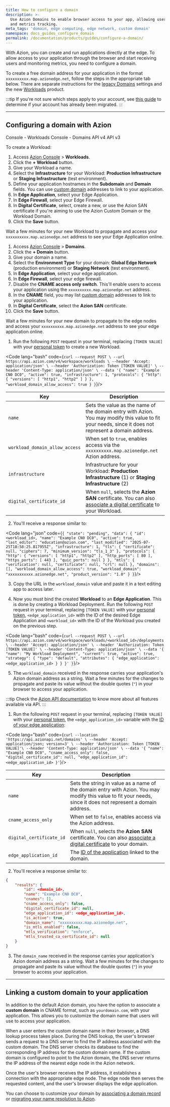 ```yaml
---
title: How to configure a domain
description: >-
  Use Azion Domains to enable browser access to your app, allowing user traffic
  and metrics tracking.
meta_tags: 'domain, edge computing, edge network, custom domain'
namespace: docs_guides_configure_domain
permalink: /documentation/products/guides/configure-a-domain/
---
```




<Apiv4Rollout />

With Azion, you can create and run applications directly at the edge. To allow access to your application through the browser and start receiving users and monitoring metrics, you need to configure a domain.

To create a free domain address for your application in the format `xxxxxxxxxx.map.azionedge.net`, follow the steps in the appropriate tab below. There are separate instructions for the [legacy Domains](/en/documentation/products/build/edge-application/domains/) settings and the new [Workloads](/en/documentation/products/secure/workloads) product.

:::tip
If you're not sure which steps apply to your account, see [this guide](/en/documentation/products/guides/verify-account-migration/) to determine if your account has already been migrated.
:::

---

## Configuring a domain with Azion

<Tabs client:visible>
<Fragment slot="tab.consoleworkloads">Console - Workloads</Fragment>
<Fragment slot="tab.consoledomain">Console - Domains</Fragment>
<Fragment slot="tab.apiv4">API v4</Fragment>
<Fragment slot="tab.apiv3">API v3</Fragment>

<Fragment slot="panel.consoleworkloads">

To create a Workload:

1. Access [Azion Console](/en/documentation/products/guides/how-to-access-azion-console/) > **Workloads**.
2. Click the **+ Workload** button.
3. Give your Workload a name.
4. Select the **Infrastructure** for your Workload: **Production Infrastructure** or **Staging Infrastructure** (test environment).
5. Define your application hostnames in the **Subdomain** and **Domain** fields. You can use [custom domain](#linking-a-custom-domain-to-your-application) addresses to link to your application.
6. In **Edge Application**, select your Edge Application.
7. In **Edge Firewall**, select your Edge Firewall.
8. In **Digital Certificate**, select, create a new, or use the Azion SAN certificate if you're aiming to use the Azion Custom Domain or the Workload Domain.
9. Click the **Save** button.

Wait a few minutes for your new Workload to propagate and access your `xxxxxxxxxx.map.azionedge.net` address to see your Edge Application online.
</Fragment>

<Fragment slot="panel.consoledomain">

1. Access [Azion Console](/en/documentation/products/guides/how-to-access-azion-console/) > **Domains**.
2. Click the **+ Domain** button.
3. Give your domain a name.
4. Select the **Environment Type** for your domain: **Global Edge Network** (production environment) or **Staging Network** (test environment).
5. In **Edge Application**, select your edge application.
6. In **Edge Firewall**, select your edge firewall.
7. Disable the **CNAME access only switch**. This'll enable users to access your application using the `xxxxxxxxxx.map.azionedge.net` address.
8. In the **CNAME** field, you may list [custom domain](#linking-a-custom-domain-to-your-application) addresses to link to your application.
9. In **Digital Certificate**, select the **Azion SAN** certificate.
10. Click the **Save** button.

Wait a few minutes for your new domain to propagate to the edge nodes and access your `xxxxxxxxxx.map.azionedge.net` address to see your edge application online.
</Fragment>
<Fragment slot="panel.apiv4">
1. Run the following `POST` request in your terminal, replacing `[TOKEN VALUE]` with your [personal token](/en/documentation/products/guides/personal-tokens/) to create a new Workload.

<Code lang="bash" code={`curl --request POST \
  --url https://api.azion.com/v4/workspace/workloads \
  --header 'Accept: application/json' \
  --header 'Authorization: Token [TOKEN VALUE]' \
  --header 'Content-Type: application/json' \
  --data '{
  "name": "Example CN0 DC0",
  "active": true,
  "infrastructure": 1,
  "protocols": {
    "http": {
      "versions": [
        "http1",
        "http2"
      ]
    }
  },
  "workload_domain_allow_access": true
  }
}`}/>


| Key | Description |
| --- | --- |
| `name` | Sets the value as the name of the domain entry with Azion. You may modify this value to fit your needs, since it does not represent a domain address. |
| `workload_domain_allow_access` | When set to `true`, enables access via the `xxxxxxxxxx.map.azionedge.net` Azion address. |
| `infrastructure` | Infrastructure for your Workload: **Production Infrastructure** (1) or **Staging Infrastructure** (2) |
| `digital_certificate_id` | When `null`, selects the **Azion SAN** certificate. You can also [associate a digital certificate](/en/documentation/products/guides/create-a-digital-certificate/#via-api) to your Workload. |

2. You'll receive a response similar to:

<Code lang="json" code={`{
  "state": "pending",
  "data": {
    "id": <workload_id>,
    "name": "Example CN0 DC0",
    "active": true,
    "last_editor": "education@azion.com",
    "last_modified": "2025-07-25T18:58:25.817955Z",
    "infrastructure": 1,
    "tls": {
      "certificate": null,
      "ciphers": 7,
      "minimum_version": "tls_1_3"
    },
    "protocols": {
      "http": {
        "versions": [
          "http1",
          "http2"
        ],
        "http_ports": [
          80
        ],
        "https_ports": [
          443
        ],
        "quic_ports": null
      }
    },
    "mtls": {
      "verification": null,
      "certificate": null,
      "crl": null
    },
    "domains": [],
    "workload_domain_allow_access": true,
    "workload_domain": "xxxxxxxxxxx.azionedge.net",
    "product_version": "1.0"
  }
}`}/>

3. Copy the URL in the `workload_domain` value and paste it in a text editing app to access later. 

4. Now you must bind the created **Workload** to an **Edge Application**. This is done by creating a Workload Deployment. Run the following `POST` request in your terminal, replacing `[TOKEN VALUE]` with your [personal token](/en/documentation/products/guides/personal-tokens/), `<edge_application_id>` with the ID of the desired Edge Application and `<workload_id>` with the ID of the Workload you created on the previous step.

<Code lang="bash" code={`curl --request POST \
  --url https://api.azion.com/v4/workspace/workloads/<workload_id>/deployments \
  --header 'Accept: application/json' \
  --header 'Authorization: Token [TOKEN VALUE]' \
  --header 'Content-Type: application/json' \
  --data '{
    "name": "My Workload Deployment",
    "current": true,
    "active": true,
    "strategy": {
      "type": "default",
      "attributes": {
        "edge_application": <edge_application_id>
      }
    }
  }'
}`}/>

5. The  `workload_domain` received in the response carries your application's Azion domain address as a string. Wait a few minutes for the changes to propagate and paste its value without the double quotes (`"`) in your browser to access your application.

:::tip
Check the [Azion API documentation](https://api.azion.com/v4#) to know more about all features available via API.
:::
</Fragment>
<Fragment slot="panel.apiv3">
1. Run the following `POST` request in your terminal, replacing `[TOKEN VALUE]` with your [personal token](/en/documentation/products/guides/personal-tokens/), the `<edge_application_id>` variable with the [ID of your edge application](/en/documentation/products/guides/build/configure-main-settings/):

<Code lang="bash" code={`curl --location 'https://api.azionapi.net/domains' \
--header 'Accept: application/json; version=3' \
--header 'Authorization: Token [TOKEN VALUE]'\
--header 'Content-Type: application/json' \
--data '{
    "name": "Example CN0 DC0",
    "cname_access_only": false,
    "digital_certificate_id": null,
    "edge_application_id": <edge_application_id>
}'`}/>

  | Key | Description |
  | --- | --- |
  | `name` | Sets the string in value as a name of the domain entry with Azion. You may modify this value to fit your needs, since it does not represent a domain address. |
  | `cname_access_only` | When set to `false`, enables access via the Azion address. |
  | `digital_certificate_id` | When `null`, selects the **Azion SAN** certificate. You can also [associate a digital certificate](/en/documentation/products/guides/create-a-digital-certificate/#via-api) to your domain. |
  | `edge_application_id` | The [ID of the application](/en/documentation/products/guides/build/build-an-application/#via-api) linked to the domain. |

2. You'll receive a response similar to:

```json
{
    "results": {
        "id": <domain_id>,
        "name": "Example CN0 DC0",
        "cnames": [],
        "cname_access_only": false,
        "digital_certificate_id": null,
        "edge_application_id": <edge_application_id>,
        "is_active": true,
        "domain_name": "xxxxxxxxxx.map.azionedge.net",
        "is_mtls_enabled": false,
        "mtls_verification": "enforce",
        "mtls_trusted_ca_certificate_id": null
    }
}
```

3. The `domain_name` received in the response carries your application's Azion domain address as a string. Wait a few minutes for the changes to propagate and paste its value without the double quotes (`"`) in your browser to access your application.

</Fragment>

</Tabs>

---

## Linking a custom domain to your application

In addition to the default Azion domain, you have the option to associate a **custom domain** in CNAME format, such as `yourdomain.com`, with your application. This allows you to customize the domain name that users will use to access your application.

When a user enters the custom domain name in their browser, a DNS lookup process takes place. During the DNS lookup, the user's browser sends a request to a DNS server to find the IP address associated with the custom domain. The DNS server checks its database to find the corresponding IP address for the custom domain name. If the custom domain is configured to point to the Azion domain, the DNS server returns the IP address of the nearest edge node in the Azion network.

Once the user's browser receives the IP address, it establishes a connection with the appropriate edge node. The edge node then serves the requested content, and the user's browser displays the edge application.

You can choose to customize your domain by [associating a domain record](/en/documentation/products/guides/point-domain-to-azion/) or [migrating your name resolution to Azion](/en/documentation/products/guides/migrate-ns-to-azion/).

